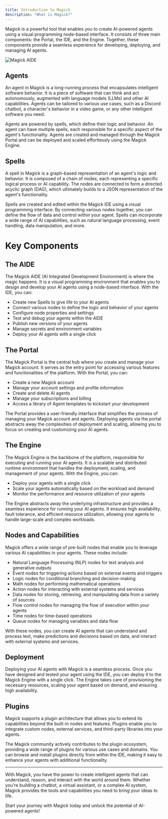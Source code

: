 ```yaml
---
title: Introduction to Magick
description: "What is Magick?"
---
```

Magick is a powerful tool that enables you to create AI-powered agents using a visual programming node-based interface. It consists of three main components: the Portal, the IDE, and the Engine. Together, these components provide a seamless experience for developing, deploying, and managing AI agents.

![Magick AIDE](/images/baby-agi.png)

## Agents

An agent in Magick is a long-running process that encapsulates intelligent software behavior. It is a piece of software that can think and act autonomously, augmented with language models (LLMs) and other AI capabilities. Agents can be tailored to various use cases, such as a Discord chatbot, a character's behavior in a video game, or any other intelligent software you need.

Agents are powered by spells, which define their logic and behavior. An agent can have multiple spells, each responsible for a specific aspect of the agent's functionality. Agents are created and managed through the Magick Portal and can be deployed and scaled effortlessly using the Magick Engine.

## Spells

A spell in Magick is a graph-based representation of an agent's logic and behavior. It is composed of a chain of nodes, each representing a specific logical process or AI capability. The nodes are connected to form a directed acyclic graph (DAG), which ultimately builds to a JSON representation of the agent's functionality.

Spells are created and edited within the Magick IDE using a visual programming interface. By connecting various nodes together, you can define the flow of data and control within your agent. Spells can incorporate a wide range of AI capabilities, such as natural language processing, event handling, data manipulation, and more.

# Key Components

## The AIDE

The Magick AIDE (AI Integrated Development Environment) is where the magic happens. It is a visual programming environment that enables you to design and develop your AI agents using a node-based interface. With the IDE, you can:

- Create new Spells to give life to your AI agents
- Connect various nodes to define the logic and behavior of your agents
- Configure node properties and settings
- Test and debug your agents within the AIDE
- Publish new versions of your agents
- Manage secrets and environment variables
- Deploy your AI agents with a single click


## The Portal

The Magick Portal is the central hub where you create and manage your Magick account. It serves as the entry point for accessing various features and functionalities of the platform. With the Portal, you can:

- Create a new Magick account
- Manage your account settings and profile information
- Create and delete AI agents
- Manage your subscriptions and billing
- Access a library of Agent templates to kickstart your development

The Portal provides a user-friendly interface that simplifies the process of managing your Magick account and agents. Deploying agents via the portal abstracts away the complexities of deployment and scaling, allowing you to focus on creating and customizing your AI agents.

## The Engine

The Magick Engine is the backbone of the platform, responsible for executing and running your AI agents. It is a scalable and distributed runtime environment that handles the deployment, scaling, and management of your agents. With the Engine, you can:

- Deploy your agents with a single click
- Scale your agents automatically based on the workload and demand
- Monitor the performance and resource utilization of your agents

The Engine abstracts away the underlying infrastructure and provides a seamless experience for running your AI agents. It ensures high availability, fault tolerance, and efficient resource utilization, allowing your agents to handle large-scale and complex workloads.

## Nodes and Capabilities

Magick offers a wide range of pre-built nodes that enable you to leverage various AI capabilities in your agents. These nodes include:

- Natural Language Processing (NLP) nodes for text analysis and generative outputs
- Event nodes for triggering actions based on external events and triggers
- Logic nodes for conditional branching and decision-making
- Math nodes for performing mathematical operations
- Action nodes for interacting with external systems and services
- Data nodes for storing, retrieving, and manipulating data from a variety of sources
- Flow control nodes for managing the flow of execution within your agents
- Time nodes for time-based operations
- Queue nodes for managing variables and data flow

With these nodes, you can create AI agents that can understand and process text, make predictions and decisions based on data, and interact with external systems and services.

## Deployment

Deploying your AI agents with Magick is a seamless process. Once you have designed and tested your agent using the IDE, you can deploy it to the Magick Engine with a single click. The Engine takes care of provisioning the necessary resources, scaling your agent based on demand, and ensuring high availability.


## Plugins

Magick supports a plugin architecture that allows you to extend its capabilities beyond the built-in nodes and features. Plugins enable you to integrate custom nodes, external services, and third-party libraries into your agents.

The Magick community actively contributes to the plugin ecosystem, providing a wide range of plugins for various use cases and domains. You can browse and install plugins directly from within the IDE, making it easy to enhance your agents with additional functionality.

---

With Magick, you have the power to create intelligent agents that can understand, reason, and interact with the world around them. Whether you're building a chatbot, a virtual assistant, or a complex AI system, Magick provides the tools and capabilities you need to bring your ideas to life.

Start your journey with Magick today and unlock the potential of AI-powered agents!